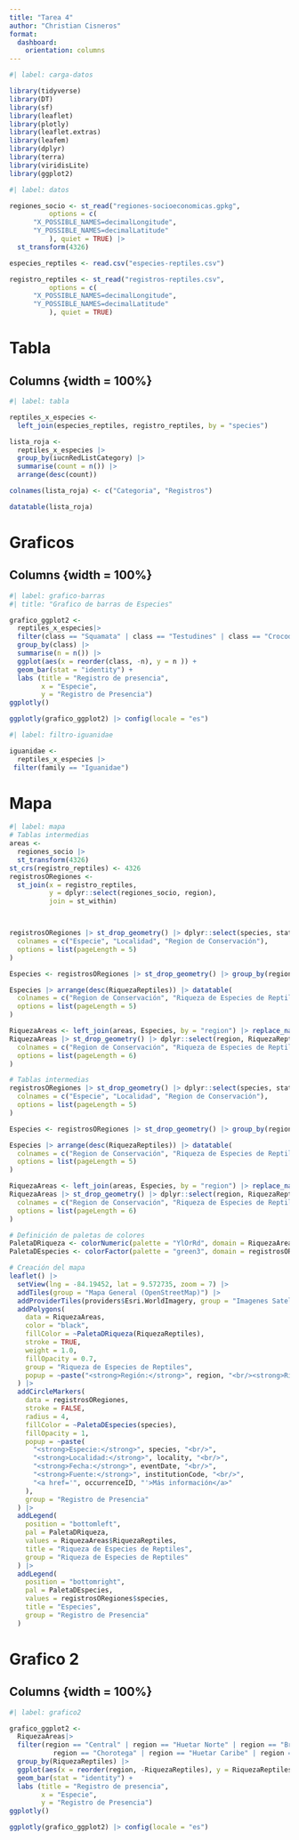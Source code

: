 ---
title: "Tarea 4"
author: "Christian Cisneros"
format: 
  dashboard:
    orientation: columns
---

```{r}
#| label: carga-datos

library(tidyverse)
library(DT)
library(sf)
library(leaflet)
library(plotly)
library(leaflet.extras)
library(leafem)
library(dplyr)
library(terra)
library(viridisLite)
library(ggplot2)
```

```{r}
#| label: datos

regiones_socio <- st_read("regiones-socioeconomicas.gpkg",
          options = c(
      "X_POSSIBLE_NAMES=decimalLongitude", 
      "Y_POSSIBLE_NAMES=decimalLatitude"   
          ), quiet = TRUE) |>
  st_transform(4326)

especies_reptiles <- read.csv("especies-reptiles.csv")

registro_reptiles <- st_read("registros-reptiles.csv",
          options = c(
      "X_POSSIBLE_NAMES=decimalLongitude", 
      "Y_POSSIBLE_NAMES=decimalLatitude"   
          ), quiet = TRUE) 

```

# Tabla
## Columns {width = 100%}
```{r}
#| label: tabla

reptiles_x_especies <- 
  left_join(especies_reptiles, registro_reptiles, by = "species")

lista_roja <-
  reptiles_x_especies |> 
  group_by(iucnRedListCategory) |>
  summarise(count = n()) |>
  arrange(desc(count))

colnames(lista_roja) <- c("Categoria", "Registros")

datatable(lista_roja)
```

# Graficos
## Columns {width = 100%}
```{r}
#| label: grafico-barras
#| title: "Grafico de barras de Especies"

grafico_ggplot2 <-
  reptiles_x_especies|> 
  filter(class == "Squamata" | class == "Testudines" | class == "Crocodylia") |>
  group_by(class) |>
  summarise(n = n()) |>
  ggplot(aes(x = reorder(class, -n), y = n )) + 
  geom_bar(stat = "identity") + 
  labs (title = "Registro de presencia",
        x = "Especie",
        y = "Registro de Presencia") 
ggplotly()

ggplotly(grafico_ggplot2) |> config(locale = "es")
```


```{r}
#| label: filtro-iguanidae

iguanidae <-
  reptiles_x_especies |>
 filter(family == "Iguanidae")

```

# Mapa

```{r}
#| label: mapa
# Tablas intermedias
areas <- 
  regiones_socio |>
  st_transform(4326)
st_crs(registro_reptiles) <- 4326
registrosORegiones <- 
  st_join(x = registro_reptiles,
          y = dplyr::select(regiones_socio, region),
          join = st_within)



registrosORegiones |> st_drop_geometry() |> dplyr::select(species, stateProvince, region) |> datatable(
  colnames = c("Especie", "Localidad", "Region de Conservación"),
  options = list(pageLength = 5)
)

Especies <- registrosORegiones |> st_drop_geometry() |> group_by(region) |> summarize(RiquezaReptiles = n_distinct(species, na.rm = TRUE))

Especies |> arrange(desc(RiquezaReptiles)) |> datatable(
  colnames = c("Region de Conservación", "Riqueza de Especies de Reptiles"),
  options = list(pageLength = 5)
)

RiquezaAreas <- left_join(areas, Especies, by = "region") |> replace_na(list(RiquezaReptiles = 0))
RiquezaAreas |> st_drop_geometry() |> dplyr::select(region, RiquezaReptiles) |> arrange(desc(RiquezaReptiles)) |> datatable(
  colnames = c("Region de Conservación", "Riqueza de Especies de Reptiles"),
  options = list(pageLength = 6)
)

# Tablas intermedias
registrosORegiones |> st_drop_geometry() |> dplyr::select(species, stateProvince, region) |> datatable(
  colnames = c("Especie", "Localidad", "Region de Conservación"),
  options = list(pageLength = 5)
)

Especies <- registrosORegiones |> st_drop_geometry() |> group_by(region) |> summarize(RiquezaReptiles = n_distinct(species, na.rm = TRUE))

Especies |> arrange(desc(RiquezaReptiles)) |> datatable(
  colnames = c("Region de Conservación", "Riqueza de Especies de Reptiles"),
  options = list(pageLength = 5)
)

RiquezaAreas <- left_join(areas, Especies, by = "region") |> replace_na(list(RiquezaReptiles = 0))
RiquezaAreas |> st_drop_geometry() |> dplyr::select(region, RiquezaReptiles) |> arrange(desc(RiquezaReptiles)) |> datatable(
  colnames = c("Region de Conservación", "Riqueza de Especies de Reptiles"),
  options = list(pageLength = 6)
)

# Definición de paletas de colores
PaletaDRiqueza <- colorNumeric(palette = "YlOrRd", domain = RiquezaAreas$RiquezaReptiles, na.color = "gray50")
PaletaDEspecies <- colorFactor(palette = "green3", domain = registrosORegiones$species)

# Creación del mapa
leaflet() |>
  setView(lng = -84.19452, lat = 9.572735, zoom = 7) |>
  addTiles(group = "Mapa General (OpenStreetMap)") |>
  addProviderTiles(providers$Esri.WorldImagery, group = "Imagenes Satelitales (Esri World Imagery)") |>
  addPolygons(
    data = RiquezaAreas,
    color = "black",
    fillColor = ~PaletaDRiqueza(RiquezaReptiles),
    stroke = TRUE,
    weight = 1.0,
    fillOpacity = 0.7,
    group = "Riqueza de Especies de Reptiles",
    popup = ~paste("<strong>Región:</strong>", region, "<br/><strong>Riqueza de Reptiles:</strong>", RiquezaReptiles)
  ) |>
  addCircleMarkers(
    data = registrosORegiones,
    stroke = FALSE,
    radius = 4,
    fillColor = ~PaletaDEspecies(species),
    fillOpacity = 1,
    popup = ~paste(
      "<strong>Especie:</strong>", species, "<br/>",
      "<strong>Localidad:</strong>", locality, "<br/>",
      "<strong>Fecha:</strong>", eventDate, "<br/>",
      "<strong>Fuente:</strong>", institutionCode, "<br/>",
      "<a href='", occurrenceID, "'>Más información</a>"
    ),
    group = "Registro de Presencia"
  ) |>
  addLegend(
    position = "bottomleft",
    pal = PaletaDRiqueza,
    values = RiquezaAreas$RiquezaReptiles,
    title = "Riqueza de Especies de Reptiles",
    group = "Riqueza de Especies de Reptiles"
  ) |>
  addLegend(
    position = "bottomright",
    pal = PaletaDEspecies,
    values = registrosORegiones$species,
    title = "Especies",
    group = "Registro de Presencia"
  )
```

# Grafico 2
## Columns {width = 100%}
```{r}
#| label: grafico2

grafico_ggplot2 <-
  RiquezaAreas|> 
  filter(region == "Central" | region == "Huetar Norte" | region == "Brunca" | 
           region == "Chorotega" | region == "Huetar Caribe" | region == "Pacífico Central") |>
  group_by(RiquezaReptiles) |>
  ggplot(aes(x = reorder(region, -RiquezaReptiles), y = RiquezaReptiles )) + 
  geom_bar(stat = "identity") + 
  labs (title = "Registro de presencia",
        x = "Especie",
        y = "Registro de Presencia") 
ggplotly()

ggplotly(grafico_ggplot2) |> config(locale = "es")
```

